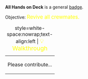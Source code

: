 '''All Hands on Deck''' is a general [[Badges|badge]].

Objective: <big style="color:yellow">Revive all crewmates.</big>

{| class="mw-collapsible mw-collapsed"
|+ style=white-space:nowrap;text-align:left | <big style="color:yellow">💡 Walkthrough</big>
|-
| Please contribute...
|}